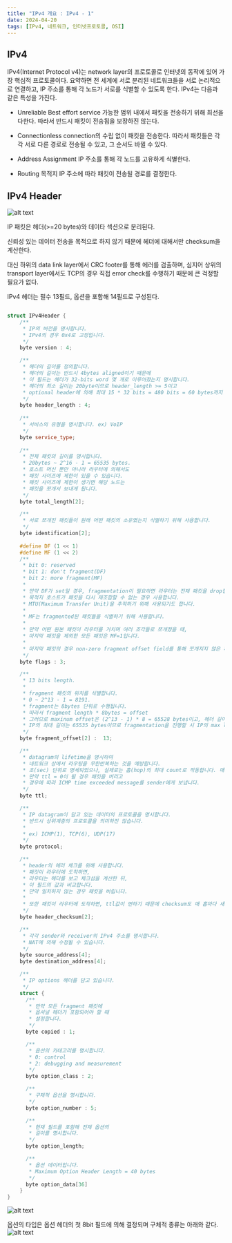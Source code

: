 ```yaml
---
title: "IPv4 개요 : IPv4 - 1"
date: 2024-04-20
tags: [IPv4, 네트워크, 인터넷프로토콜, OSI]
---
```


## IPv4

IPv4(Internet Protocol v4)는 network layer의 프로토콜로 인터넷의 동작에 있어 가장 핵심적 프로토콜이다. 
요약하면 전 세계에 서로 분리된 네트워크들을 서로 논리적으로 연결하고, IP 주소를 통해 각 노드가 서로를 식별할 수 있도록 한다.
IPv4는 다음과 같은 특성을 가진다.


- Unreliable
  Best effort service
  가능한 범위 내에서 패킷을 전송하기 위해 최선을 다한다. 따라서 반드시 패킷이 전송됨을 보장하진 않는다.

- Connectionless
  connection의 수립 없이 패킷을 전송한다.
  따라서 패킷들은 각각 서로 다른 경로로 전송될 수 있고, 그 순서도 바뀔 수 있다.

- Address Assignment
  IP 주소를 통해 각 노드를 고유하게 식별한다.

- Routing
  목적지 IP 주소에 따라 패킷이 전송될 경로를  결정한다.

## IPv4 Header

![alt text](/blog/ip_v4/image.png)

IP 패킷은 헤더(>=20 bytes)와 데이타 섹션으로 분리된다.

신뢰성 있는 데이터 전송을 목적으로 하지 않기 때문에 헤더에 대해서만 checksum을 계산한다.

대신 하위의 data link layer에서 CRC footer를 통해 에러를 검출하며,
심지어 상위의 transport layer에서도 TCP의 경우 직접 error check를 수행하기 때문에 큰 걱정할 필요가 없다.


IPv4 헤더는 필수 13필드, 옵션을 포함해 14필드로 구성된다.

```c++

struct IPv4Header {
    /**
     * IP의 버전을 명시합니다.
     * IPv4의 경우 0x4로 고정입니다.
     */ 
    byte version : 4;

    /**
     * 헤더의 길이를 정의합니다.
     * 헤더의 길이는 반드시 4bytes aligned이기 때문에
     * 이 필드는 헤더가 32-bits word 몇 개로 이루어졌는지 명시합니다.
     * 헤더의 최소 길이는 20byte이므로 header_length >= 5이고
     * optional header에 의해 최대 15 * 32 bits = 480 bits = 60 bytes까지 헤더가 늘어날 수 있습니다.
     */
    byte header_length : 4;
    
    /**
     * 서비스의 유형을 명시합니다. ex) VoIP
     */
    byte service_type;
    
    /**
     * 전체 패킷의 길이를 명시합니다.
     * 20bytes ~ 2^16 - 1 = 65535 bytes.
     * 호스트 머신 뿐만 아니라 라우터에 의해서도
     * 패킷 사이즈에 제한이 있을 수 있습니다.
     * 패킷 사이즈에 제한이 생기면 해당 노드는
     * 패킷을 쪼개서 보내게 됩니다.
     */
    byte total_length[2];

    /**
     * 서로 쪼개진 패킷들이 원래 어떤 패킷의 소유였는지 식별하기 위해 사용합니다.
     */
    byte identification[2];
    
    #define DF (1 << 1)
    #define MF (1 << 2)
    /**
     * bit 0: reserved
     * bit 1: don't fragment(DF)
     * bit 2: more fragment(MF)
     * 
     * 만약 DF가 set일 경우, fragmentation이 필요하면 라우터는 전체 패킷을 drop합니다.
     * 목적지 호스트가 패킷을 다시 재조합할 수 없는 경우 사용합니다.
     * MTU(Maximum Transfer Unit)을 추적하기 위해 사용되기도 합니다.
     * 
     * MF는 fragmented된 패킷들을 식별하기 위해 사용합니다.
     * 
     * 만약 어떤 원본 패킷이 라우터를 거치며 여러 조각들로 쪼개졌을 때,
     * 마지막 패킷을 제외한 모든 패킷은 MF=1입니다.
     * 
     * 마지막 패킷의 경우 non-zero fragment offset field를 통해 쪼개지지 않은 패킷들과 구별됩니다.
     */
    byte flags : 3;

    /**
     * 13 bits length.
     * 
     * fragment 패킷의 위치를 식별합니다.
     * 0 ~ 2^13 - 1 = 8191.
     * fragment는 8bytes 단위로 수행됩니다.
     * 따라서 fragment length * 8bytes = offset
     * 그러므로 maxinum offset은 (2^13 - 1) * 8 = 65528 bytes이고, 헤더 길이 20bytes를 포함하면 65528 + 20 = 65548 bytes가 됩니다.
     * IP의 최대 길이는 65535 bytes이므로 fragmentation을 진행할 시 IP의 max length를 초과할 수 있음을 알 수 있습니다.
     */
    byte fragment_offset[2] :  13;

    /**
     * datagram의 lifetime을 명시하여
     * 네트워크 상에서 라우팅을 무한반복하는 것을 예방합니다.
     * 초(sec) 단위로 명세되었으나, 실제로는 홉(hop)의 최대 count로 작동합니다. 매 라우터에 도착할 때마다, 라우터는 패킷의 ttl을 1씩 감소시킵니다.
     * 만약 ttl = 0이 될 경우 패킷을 버리고
     * 경우에 따라 ICMP time exceeded message를 sender에게 보냅니다.
     */
    byte ttl;

    /**
     * IP datagram이 담고 있는 데이터의 프로토콜을 명시합니다.
     * 반드시 상위계층의 프로토콜을 의미하진 않습니다.
     * 
     * ex) ICMP(1), TCP(6), UDP(17)
     */
    byte protocol;

    /**
     * header의 에러 체크를 위해 사용합니다.
     * 패킷이 라우터에 도착하면,
     * 라우터는 헤더를 보고 체크섬을 계산한 뒤,
     * 이 필드의 값과 비교합니다.
     * 만약 일치하지 않는 경우 패킷을 버립니다.
     * 
     * 또한 패킷이 라우터에 도착하면, ttl값이 변하기 때문에 checksum도 매 홉마다 새로 계산됩니다.
     */
    byte header_checksum[2];

    /**
     * 각각 sender와 receiver의 IPv4 주소를 명시합니다.
     * NAT에 의해 수정될 수 있습니다.
     */
    byte source_address[4];
    byte destination_address[4];

    /**
     * IP options 헤더를 담고 있습니다.
     */
    struct {
      /**
       * 만약 모든 fragment 패킷에
       * 옵셔널 헤더가 포함되어야 할 때
       * 설정합니다.
       */
      byte copied : 1;

      /**
       * 옵션의 카테고리를 명시합니다.
       * 0: control
       * 2: debugging and measurement
       */
      byte option_class : 2;

      /**
       * 구체적 옵션을 명시합니다.
       */
      byte option_number : 5;

      /**
       * 현재 필드를 포함해 전체 옵션의
       * 길이를 명시합니다.
       */
      byte option_length;

      /**
       * 옵션 데이터입니다.
       * Maximum Option Header Length = 40 bytes
       */
      byte option_data[36]
    } 
}
```

![alt text](/blog/ip_v4/image-1.png)

옵션의 타입은 옵션 헤더의 첫 8bit 필드에 의해 결정되며 구체적 종류는 아래와 같다.
![alt text](../../public/blog/ip_v4/image-2.png)